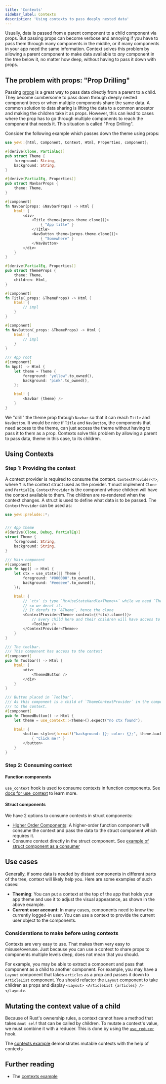 ```yaml
---
title: 'Contexts'
sidebar_label: Contexts
description: 'Using contexts to pass deeply nested data'
---
```


Usually, data is passed from a parent component to a child component via props.
But passing props can become verbose and annoying if you have to pass them through many components in the middle,
or if many components in your app need the same information. Context solves this problem by allowing a
parent component to make data available to _any_ component in the tree below it, no matter how deep,
without having to pass it down with props.

## The problem with props: "Prop Drilling"

Passing [props](./function-components/properties.mdx) is a great way to pass data directly from a parent to a child.
They become cumbersome to pass down through deeply nested component trees or when multiple components share the same data.
A common solution to data sharing is lifting the data to a common ancestor and making the children take it as props.
However, this can lead to cases where the prop has to go through multiple components to reach the component that needs it.
This situation is called "Prop Drilling".

Consider the following example which passes down the theme using props:

```rust
use yew::{html, Component, Context, Html, Properties, component};

#[derive(Clone, PartialEq)]
pub struct Theme {
    foreground: String,
    background: String,
}

#[derive(PartialEq, Properties)]
pub struct NavbarProps {
    theme: Theme,
}

#[component]
fn Navbar(props: &NavbarProps) -> Html {
    html! {
        <div>
            <Title theme={props.theme.clone()}>
                { "App title" }
            </Title>
            <NavButton theme={props.theme.clone()}>
                { "Somewhere" }
            </NavButton>
        </div>
    }
}

#[derive(PartialEq, Properties)]
pub struct ThemeProps {
    theme: Theme,
    children: Html,
}

#[component]
fn Title(_props: &ThemeProps) -> Html {
    html! {
        // impl
    }
}

#[component]
fn NavButton(_props: &ThemeProps) -> Html {
    html! {
        // impl
    }
}

/// App root
#[component]
fn App() -> Html {
    let theme = Theme {
        foreground: "yellow".to_owned(),
        background: "pink".to_owned(),
    };

    html! {
        <Navbar {theme} />
    }
}
```

We "drill" the theme prop through `Navbar` so that it can reach `Title` and `NavButton`.
It would be nice if `Title` and `NavButton`, the components that need access to the theme, can just access the theme
without having to pass it to them as a prop. Contexts solve this problem by allowing a parent to pass data, theme in this case,
to its children.

## Using Contexts

### Step 1: Providing the context

A context provider is required to consume the context. `ContextProvider<T>`, where `T` is the context struct used as the provider.
`T` must implement `Clone` and `PartialEq`. `ContextProvider` is the component whose children will have the context available to them.
The children are re-rendered when the context changes. A struct is used to define what data is to be passed. The `ContextProvider` can be used as:

```rust
use yew::prelude::*;


/// App theme
#[derive(Clone, Debug, PartialEq)]
struct Theme {
    foreground: String,
    background: String,
}

/// Main component
#[component]
pub fn App() -> Html {
    let ctx = use_state(|| Theme {
        foreground: "#000000".to_owned(),
        background: "#eeeeee".to_owned(),
    });

    html! {
        // `ctx` is type `Rc<UseStateHandle<Theme>>` while we need `Theme`
        // so we deref it.
        // It derefs to `&Theme`, hence the clone
        <ContextProvider<Theme> context={(*ctx).clone()}>
            // Every child here and their children will have access to this context.
            <Toolbar />
        </ContextProvider<Theme>>
    }
}

/// The toolbar.
/// This component has access to the context
#[component]
pub fn Toolbar() -> Html {
    html! {
        <div>
            <ThemedButton />
        </div>
    }
}

/// Button placed in `Toolbar`.
/// As this component is a child of `ThemeContextProvider` in the component tree, it also has access
/// to the context.
#[component]
pub fn ThemedButton() -> Html {
    let theme = use_context::<Theme>().expect("no ctx found");

    html! {
        <button style={format!("background: {}; color: {};", theme.background, theme.foreground)}>
            { "Click me!" }
        </button>
    }
}
```

### Step 2: Consuming context

#### Function components

`use_context` hook is used to consume contexts in function components.
See [docs for use_context](https://yew-rs-api.web.app/next/yew/functional/fn.use_context.html) to learn more.

#### Struct components

We have 2 options to consume contexts in struct components:

- [Higher Order Components](../advanced-topics/struct-components/hoc): A higher-order function component will consume the context and pass the data to the struct component which requires it.
- Consume context directly in the struct component. See [example of struct component as a consumer](https://github.com/yewstack/yew/tree/master/examples/contexts/src/struct_component_subscriber.rs)

## Use cases

Generally, if some data is needed by distant components in different parts of the tree, context will likely help you.
Here are some examples of such cases:

- **Theming**: You can put a context at the top of the app that holds your app theme and use it to adjust the visual appearance, as shown in the above example.
- **Current user account**: In many cases, components need to know the currently logged-in user. You can use a context to provide the current user object to the components.

### Considerations to make before using contexts

Contexts are very easy to use. That makes them very easy to misuse/overuse.
Just because you can use a context to share props to components multiple levels deep, does not mean that you should.

For example, you may be able to extract a component and pass that component as a child to another component. For example,
you may have a `Layout` component that takes `articles` as a prop and passes it down to `ArticleList` component.
You should refactor the `Layout` component to take children as props and display `<Layout> <ArticleList {articles} /> </Layout>`.

## Mutating the context value of a child

Because of Rust's ownership rules, a context cannot have a method that takes `&mut self` that can be called by children.
To mutate a context's value, we must combine it with a reducer. This is done by using the
[`use_reducer`](https://yew-rs-api.web.app/next/yew/functional/fn.use_reducer.html) hook.

The [contexts example](https://github.com/yewstack/yew/tree/master/examples/contexts) demonstrates mutable contexts
with the help of contexts

## Further reading

- The [contexts example](https://github.com/yewstack/yew/tree/master/examples/contexts)
